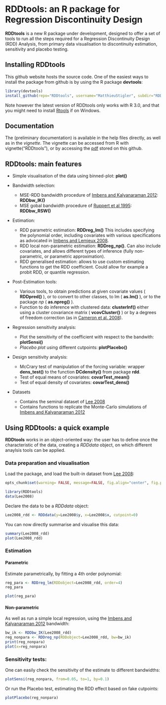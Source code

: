 RDDtools: an R package for Regression Discontinuity Design
========================================================

**RDDtools** is a new R package under development, designed to offer a set of tools to run all the steps required for a Regression Discontinuity Design (RDD) Analysis, from primary data visualisation to discontinuity estimation, sensitivity and placebo testing. 


Installing **RDDtools**
-----------------------

This github website hosts the source code. One of the easiest ways to install the package from github is by using the R package **devtools**:

```r
library(devtools)
install_github(repo="RDDtools", username="MatthieuStigler", subdir="RDDtools")
```

Note however the latest version of RDDtools only works with R 3.0, and that you might need to install  [Rtools](http://stat.ethz.ch/CRAN/bin/windows/Rtools/) if on Windows. 


Documentation
-----------------------
The (preliminary documentation) is available in the help files directly, as well as in the *vignette*. The vignette can be accessed from R with vignette("RDDtools"), or by accessing the [pdf](https://github.com/MatthieuStigler/RDDtools/raw/master/RDDtools/inst/doc/RDDtools.pdf) stored on this github. 

RDDtools: main features
-----------------------


+  Simple visualisation of the data using binned-plot: **plot()**

+ Bandwidth selection:
  + MSE-RDD bandwidth procedure of [Imbens and Kalyanaraman 2012]: **RDDbw_IK()**
  + MSE gobal bandwidth procedure of [Ruppert et al 1995]: **RDDbw_RSW()**
+ Estimation:
  +  RDD parametric estimation: **RDDreg_lm()** This includes specifying the polynomial order, including covariates with various specifications as advocated in [Imbens and Lemieux 2008].
  +  RDD local non-parametric estimation: **RDDreg_np()**. Can also include covariates, and allows different types of inference (fully non-parametric, or parametric approximation). 
  +  RDD generalised estimation: allows to use custom estimating functions to get the RDD coefficient. Could allow for example a probit RDD, or quantile regression.
+ Post-Estimation tools:
  + Various tools, to obtain predictions at given covariate values ( **RDDpred()** ), or to convert to other classes, to lm ( **as.lm()** ), or to the package *np* ( **as.npreg()** ). 
  + Function to do inference with clustered data: **clusterInf()** either using a cluster covariance matrix ( **vcovCluster()** ) or by a degrees of freedom correction (as in [Cameron et al. 2008]).
+ Regression sensitivity analysis:
  + Plot the sensitivity of the coefficient with respect to the bandwith: **plotSensi()**
  + *Placebo plot* using different cutpoints: **plotPlacebo()**
+ Design sensitivity analysis:
  + McCrary test of manipulation of the forcing variable: wrapper **dens_test()** to the function **DCdensity()** from package **rdd**. 
  + Test of equal means of covariates: **covarTest_mean()**
  + Test of equal density of covariates: **covarTest_dens()**
+ Datasets
  + Contains the seminal dataset of [Lee 2008]
  + Contains functions to replicate the Monte-Carlo simulations of [Imbens and Kalyanaraman 2012]

Using RDDtools: a quick example
-----------------------
**RDDtools** works in an object-oriented way: the user has to define once the characteristic of the data, creating a *RDDdata* object, on which different anaylsis tools can be applied. 

### Data preparation and visualisation
Load the package, and load the built-in dataset from [Lee 2008]:

```r
opts_chunk$set(warning= FALSE, message=FALSE, fig.align="center", fig.path='figuresREADME/')
```


```r
library(RDDtools)
data(Lee2008)
```

Declare the data to be a *RDDdata* object:

```r
Lee2008_rdd <- RDDdata(y=Lee2008$y, x=Lee2008$x, cutpoint=0)
```


You can now directly summarise and visualise this data:

```r
summary(Lee2008_rdd)
plot(Lee2008_rdd)
```

### Estimation

#### Parametric

Estimate parametrically, by fitting a 4th order polynomial:
```r
reg_para <- RDDreg_lm(RDDobject=Lee2008_rdd, order=4)
reg_para

plot(reg_para)
```


#### Non-parametric
As well as run a simple local regression, using the [Imbens and Kalyanaraman 2012] bandwidth:
```r
bw_ik <- RDDbw_IK(Lee2008_rdd)
reg_nonpara <- RDDreg_np(RDDobject=Lee2008_rdd, bw=bw_ik)
print(reg_nonpara)
plot(x=reg_nonpara)

```

### Sensitivity tests:

One can easily check the sensitivity of the estimate to different bandwidths:
```r
plotSensi(reg_nonpara, from=0.05, to=1, by=0.1)
```

Or run the Placebo test, estimating the RDD effect based on fake cutpoints:
```r
plotPlacebo(reg_nonpara)
```


  [Imbens and Kalyanaraman 2012]: http://ideas.repec.org/a/oup/restud/v79y2012i3p933-959.html "Imbens, G. & Kalyanaraman, K. (2012) Optimal Bandwidth Choice for the Regression Discontinuity Estimator, Review of Economic Studies, 79, 933-959"
  
  [Lee 2008]: http://ideas.repec.org/a/eee/econom/v142y2008i2p675-697.html "Lee, D. S. (2008) Randomized experiments from non-random selection in U.S. House elections, Journal of Econometrics, 142, 675-697"
  
  [Imbens and Lemieux 2008]: http://ideas.repec.org/a/eee/econom/v142y2008i2p615-635.html "Imbens, G. & Lemieux, T. (2008) Regression discontinuity designs: A guide to practice, Journal of Econometrics, Vol. 142(2), pages 615-635"
  
  [Cameron et al. 2008]: http://ideas.repec.org/a/tpr/restat/v90y2008i3p414-427.html "Cameron, Gelbach and Miller (2008) Bootstrap-Based Improvements for Inference with Clustered Errors, The Review of Economics and Statistics, Vol. 90(3), pages 414-427"
  
  [Ruppert et al 1995]: http://www.jstor.org/stable/2291516 "Ruppert, D., Sheather, S. J. and Wand, M. P. (1995). An effective bandwidth selector for local least squares regression. Journal of the American Statistical Association, 90, 1257–1270."


  